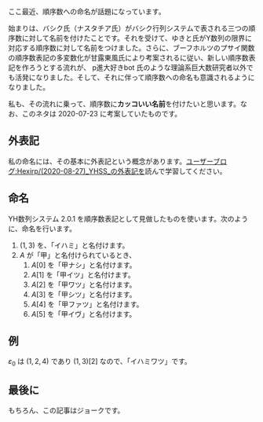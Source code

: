 ここ最近、順序数への命名が話題になっています。

始まりは、バシク氏（ナスタチア氏）がバシク行列システムで表される三つの順序数に対して名前を付けたことです。それを受けて、ゆきと氏がY数列の限界に対応する順序数に対して名前をつけました。さらに、ブーフホルツのプサイ関数の順序数表記の多変数化が甘露東風氏により考案されるに従い、新しい順序数表記を作ろうとする流れが、 p進大好きbot 氏のような理論系巨大数研究者以外でも活発になりました。そして、それに伴って順序数への命名も意識されるようになりました。

私も、その流れに乗って、順序数に'''カッコいい名前'''を付けたいと思います。なお、このネタは 2020-07-23 に考案していたものです。

== 外表記 ==

私の命名には、その基本に外表記という概念があります。[[ユーザーブログ:Hexirp/(2020-08-27)_YHSS_の外表記]]を読んで学習してください。

== 命名 ==

YH数列システム 2.0.1 を順序数表記として見做したものを使います。次のように、命名を行います。

# \( (1,3) \) を、「イハミ」と名付けます。
# \( A \) が「甲」と名付けられているとき、
## \( A[0] \) を「甲ナシ」と名付けます。
## \( A[1] \) を「甲イツ」と名付けます。
## \( A[2] \) を「甲ワツ」と名付けます。
## \( A[3] \) を「甲シツ」と名付けます。
## \( A[4] \) を「甲ファツ」と名付けます。
## \( A[5] \) を「甲イヴ」と名付けます。

== 例 ==

\( \varepsilon _ 0 \) は \( (1,2,4) \) であり \( (1,3)[2] \) なので、「イハミワツ」です。

== 最後に ==

もちろん、この記事はジョークです。
